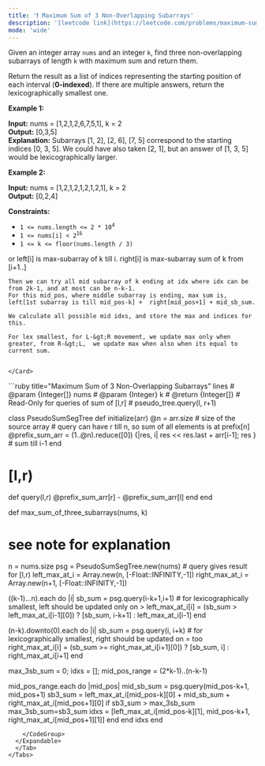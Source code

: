 ```yaml
---
title: '❗️ Maximum Sum of 3 Non-Overlapping Subarrays'
description: '[leetcode link](https://leetcode.com/problems/maximum-sum-of-3-non-overlapping-subarrays/description/)'
mode: 'wide'
---
```

<Tabs>
  <Tab title="Question" icon="circle-question" iconType="regular">
    <Card>
      <p>Given an integer array <code>nums</code> and an integer <code>k</code>, find three non-overlapping subarrays of length <code>k</code> with maximum sum and return them.</p>  <p>Return the result as a list of indices representing the starting position of each interval (<strong>0-indexed</strong>). If there are multiple answers, return the lexicographically smallest one.</p>   <p><strong class="example">Example 1:</strong></p>   <strong>Input:</strong> nums = [1,2,1,2,6,7,5,1], k = 2 <br/> <strong>Output:</strong> [0,3,5] <br/> <strong>Explanation:</strong> Subarrays [1, 2], [2, 6], [7, 5] correspond to the starting indices [0, 3, 5]. We could have also taken [2, 1], but an answer of [1, 3, 5] would be lexicographically larger.   <p><strong class="example">Example 2:</strong></p>   <strong>Input:</strong> nums = [1,2,1,2,1,2,1,2,1], k = 2 <br/> <strong>Output:</strong> [0,2,4]    <p><strong>Constraints:</strong></p>  <ul>  <li><code>1 &lt;= nums.length &lt;= 2 * 10<sup>4</sup></code></li>  <li><code>1 &lt;= nums[i] &lt;&nbsp;2<sup>16</sup></code></li>  <li><code>1 &lt;= k &lt;= floor(nums.length / 3)</code></li> </ul> 
    </Card>
  </Tab>
  <Tab title="Solution" icon="lightbulb" iconType="regular" >
    <Card>
        or left[i] is max-subarray of k till i.
  right[i] is max-subarray sum of k from [i+1..]
	
	Then we can try all mid subarray of k ending at idx where idx can be from 2k-1, and at most can be n-k-1. 
	For this mid_pos, where middle subarray is ending, max sum is, left[1st subarray is till mid_pos-k] +  right[mid_pos+1] + mid_sb_sum.
	
	We calculate all possible mid idxs, and store the max and indices for this.
	
	For lex smallest, for L-&gt;R movement, we update max only when greater, from R-&gt;L,  we update max when also when its equal to current sum.
	
	
    </Card>
  <Expandable title="code">
    <CodeGroup dropdown>
```ruby title="Maximum Sum of 3 Non-Overlapping Subarrays" lines
# @param {Integer[]} nums
# @param {Integer} k
# @return {Integer[]}
# Read-Only for queries of sum of [l,r]
# pseudo_tree.query(l, r+1)

class PseudoSumSegTree
  def initialize(arr)
    @n = arr.size # size of the source array
    # query can have r till n, so sum of all elements is at prefix[n]
    @prefix_sum_arr = (1..@n).reduce([0]) {|res, i| res << res.last + arr[i-1]; res } # sum till i-1
  end
  
  # [l,r)
  def query(l,r)
    @prefix_sum_arr[r] - @prefix_sum_arr[l]
  end
end


def max_sum_of_three_subarrays(nums, k)
  # see note for explanation
  n = nums.size
  psg = PseudoSumSegTree.new(nums) # query gives result for [l,r)
  left_max_at_i = Array.new(n, [-Float::INFINITY,-1])
  right_max_at_i = Array.new(n+1, [-Float::INFINITY,-1])

  ((k-1)...n).each do |i|
    sb_sum = psg.query(i-k+1,i+1)
    # for lexicographically smallest, left should be updated only on >
    left_max_at_i[i] = (sb_sum > left_max_at_i[i-1][0]) ? [sb_sum, i-k+1] : left_max_at_i[i-1]
  end

  (n-k).downto(0).each do |i|
    sb_sum = psg.query(i, i+k)
    # for lexicographically smallest, right should be updated on = too
    right_max_at_i[i] = (sb_sum >= right_max_at_i[i+1][0]) ? [sb_sum, i] : right_max_at_i[i+1]
  end

  max_3sb_sum = 0; idxs = [];
  mid_pos_range = (2*k-1)..(n-k-1)
  
  mid_pos_range.each do |mid_pos|
    mid_sb_sum = psg.query(mid_pos-k+1, mid_pos+1)
    sb3_sum = left_max_at_i[mid_pos-k][0] + mid_sb_sum + right_max_at_i[mid_pos+1][0]
    if sb3_sum > max_3sb_sum
      max_3sb_sum=sb3_sum
      idxs = [left_max_at_i[mid_pos-k][1], mid_pos-k+1, right_max_at_i[mid_pos+1][1]]
    end
  end
  idxs
end
```
    </CodeGroup>
  </Expandable>
  </Tab>
</Tabs>
